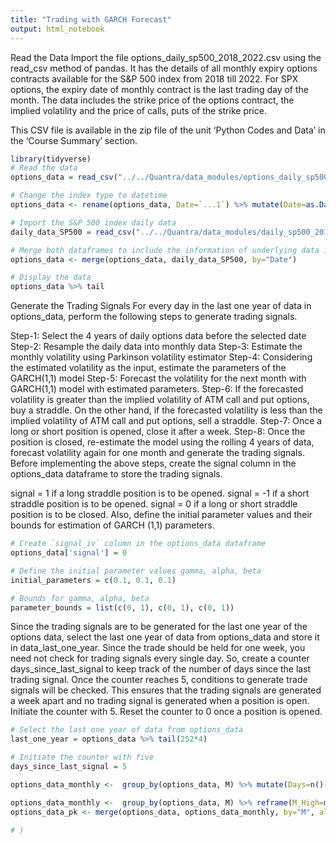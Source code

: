 ```yaml
---
title: "Trading with GARCH Forecast"
output: html_notebook
---
```




Read the Data
Import the file options_daily_sp500_2018_2022.csv using the read_csv method of pandas. It has the details of all monthly expiry options contracts available for the S&P 500 index from 2018 till 2022. For SPX options, the expiry date of monthly contract is the last trading day of the month.
The data includes the strike price of the options contract, the implied volatility and the price of calls, puts of the strike price.

This CSV file is available in the zip file of the unit 'Python Codes and Data' in the 'Course Summary' section.

```r
library(tidyverse)
# Read the data
options_data = read_csv("../../Quantra/data_modules/options_daily_sp500_2018_2022.csv")

# Change the index type to datetime
options_data <- rename(options_data, Date=`...1`) %>% mutate(Date=as.Date(Date))

# Import the S&P 500 index daily data
daily_data_SP500 = read_csv("../../Quantra/data_modules/daily_sp500_2018_2022.csv")

# Merge both dataframes to include the information of underlying data into options data
options_data <- merge(options_data, daily_data_SP500, by="Date")

# Display the data
options_data %>% tail
```
Generate the Trading Signals
For every day in the last one year of data in options_data, perform the following steps to generate trading signals.

Step-1: Select the 4 years of daily options data before the selected date
Step-2: Resample the daily data into monthly data
Step-3: Estimate the monthly volatility using Parkinson volatility estimator
Step-4: Considering the estimated volatility as the input, estimate the parameters of the GARCH(1,1) model
Step-5: Forecast the volatility for the next month with GARCH(1,1) model with estimated parameters.
Step-6: If the forecasted volatility is greater than the implied volatility of ATM call and put options, buy a straddle. On the other hand, if the forecasted volatility is less than the implied volatility of ATM call and put options, sell a straddle.
Step-7: Once a long or short position is opened, close it after a week.
Step-8: Once the position is closed, re-estimate the model using the rolling 4 years of data, forecast volatility again for one month and generate the trading signals.
Before implementing the above steps, create the signal column in the options_data dataframe to store the trading signals.

signal = 1 if a long straddle position is to be opened.
signal = -1 if a short straddle position is to be opened.
signal = 0 if a long or short straddle position is to be closed.
Also, define the initial parameter values and their bounds for estimation of GARCH (1,1) parameters.

```r
# Create `signal_iv` column in the options_data dataframe
options_data['signal'] = 0

# Define the initial parameter values gamma, alpha, beta
initial_parameters = c(0.1, 0.1, 0.1)

# Bounds for gamma, alpha, beta
parameter_bounds = list(c(0, 1), c(0, 1), c(0, 1))
```

Since the trading signals are to be generated for the last one year of the options data, select the last one year of data from options_data and store it in data_last_one_year.
Since the trade should be held for one week, you need not check for trading signals every single day. So, create a counter days_since_last_signal to keep track of the number of days since the last trading signal.
Once the counter reaches 5, conditions to generate trade signals will be checked. This ensures that the trading signals are generated a week apart and no trading signal is generated when a position is open.
Initiate the counter with 5.
Reset the counter to 0 once a position is opened.

```r
# Select the last one year of data from options_data
last_one_year = options_data %>% tail(252*4)

# Initiate the counter with five
days_since_last_signal = 5
```


```r
options_data_monthly <-  group_by(options_data, M) %>% mutate(Days=n()-(1:n())+1, IV=C_IV*sqrt(Days)); options_data_monthly$RV=runSD(log(options_data_monthly$Close/lag(options_data_monthly$Close)), 20)*sqrt(252)

options_data_monthly <-  group_by(options_data, M) %>% reframe(M_High=max(High), M_Low=min(Low), M_HL=log(M_High/M_Low), M_Close=last(Close))
options_data_pk <- merge(options_data, options_data_monthly, by="M", all=T) %>% mutate(IV=C_IV*sqrt(Days))

# )
```

